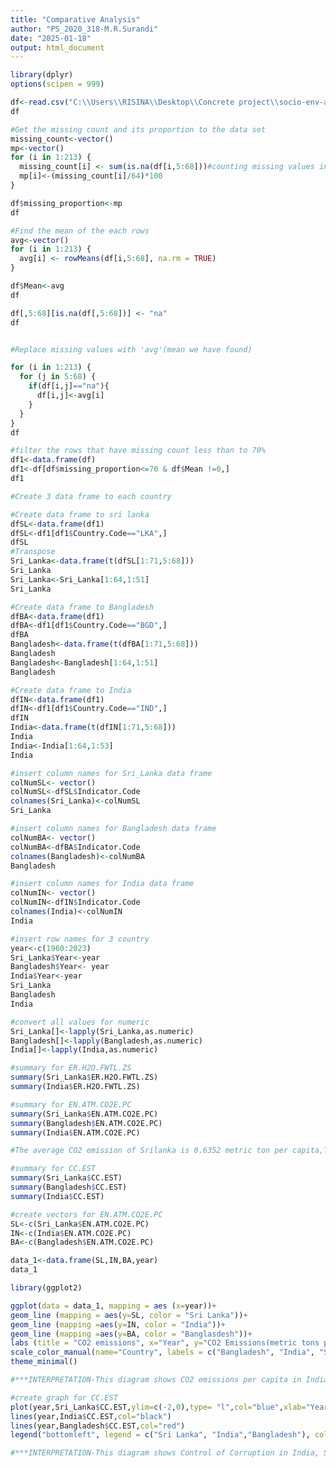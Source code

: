 ```yaml
---
title: "Comparative Analysis"
author: "PS_2020_318-M.R.Surandi"
date: "2025-01-18"
output: html_document
---
```


```r
library(dplyr)
options(scipen = 999)

df<-read.csv("C:\\Users\\RISINA\\Desktop\\Concrete project\\socio-env-analysis\\Data_set.csv")
df

#Get the missing count and its proportion to the data set
missing_count<-vector()
mp<-vector()
for (i in 1:213) {
  missing_count[i] <- sum(is.na(df[i,5:68]))#counting missing values in each column
  mp[i]<-(missing_count[i]/64)*100
}

df$missing_proportion<-mp
df

#Find the mean of the each rows
avg<-vector()
for (i in 1:213) {
  avg[i] <- rowMeans(df[i,5:68], na.rm = TRUE)
}

df$Mean<-avg
df

df[,5:68][is.na(df[,5:68])] <- "na"
df


#Replace missing values with 'avg'(mean we have found)

for (i in 1:213) {
  for (j in 5:68) {
    if(df[i,j]=="na"){
      df[i,j]<-avg[i]
    }
  }
}
df

#filter the rows that have missing count less than to 70%
df1<-data.frame(df)
df1<-df[df$missing_proportion<=70 & df$Mean !=0,]
df1

#Create 3 data frame to each country

#Create data frame to sri lanka
dfSL<-data.frame(df1)
dfSL<-df1[df1$Country.Code=="LKA",]
dfSL
#Transpose
Sri_Lanka<-data.frame(t(dfSL[1:71,5:68]))
Sri_Lanka
Sri_Lanka<-Sri_Lanka[1:64,1:51]
Sri_Lanka

#Create data frame to Bangladesh
dfBA<-data.frame(df1)
dfBA<-df1[df1$Country.Code=="BGD",]
dfBA
Bangladesh<-data.frame(t(dfBA[1:71,5:68]))
Bangladesh
Bangladesh<-Bangladesh[1:64,1:51]
Bangladesh

#Create data frame to India
dfIN<-data.frame(df1)
dfIN<-df1[df1$Country.Code=="IND",]
dfIN
India<-data.frame(t(dfIN[1:71,5:68]))
India
India<-India[1:64,1:53]
India

#insert column names for Sri_Lanka data frame
colNumSL<- vector()
colNumSL<-dfSL$Indicator.Code
colnames(Sri_Lanka)<-colNumSL
Sri_Lanka

#insert column names for Bangladesh data frame
colNumBA<- vector()
colNumBA<-dfBA$Indicator.Code
colnames(Bangladesh)<-colNumBA
Bangladesh

#insert column names for India data frame
colNumIN<- vector()
colNumIN<-dfIN$Indicator.Code
colnames(India)<-colNumIN
India

#insert row names for 3 country
year<-c(1960:2023)
Sri_Lanka$Year<-year
Bangladesh$Year<- year
India$Year<-year
Sri_Lanka
Bangladesh
India

#convert all values for numeric
Sri_Lanka[]<-lapply(Sri_Lanka,as.numeric)
Bangladesh[]<-lapply(Bangladesh,as.numeric)
India[]<-lapply(India,as.numeric)

#summary for ER.H2O.FWTL.ZS
summary(Sri_Lanka$ER.H2O.FWTL.ZS)
summary(India$ER.H2O.FWTL.ZS)

#summary for EN.ATM.CO2E.PC
summary(Sri_Lanka$EN.ATM.CO2E.PC)
summary(Bangladesh$EN.ATM.CO2E.PC)
summary(India$EN.ATM.CO2E.PC)

#The average CO2 emission of Srilanka is 0.6352 metric ton per capita,The average CO2 emission of Bangladesh is 0.28097 metric ton per capita,The average CO2 emission of India is 1.1335 metric ton per capita

#summary for CC.EST 
summary(Sri_Lanka$CC.EST)
summary(Bangladesh$CC.EST)
summary(India$CC.EST)

#create vectors for EN.ATM.CO2E.PC
SL<-c(Sri_Lanka$EN.ATM.CO2E.PC)
IN<-c(India$EN.ATM.CO2E.PC)
BA<-c(Bangladesh$EN.ATM.CO2E.PC)

data_1<-data.frame(SL,IN,BA,year)
data_1

library(ggplot2)

ggplot(data = data_1, mapping = aes (x=year))+
geom_line (mapping = aes(y=SL, color = "Sri Lanka"))+
geom_line (mapping =aes(y=IN, color = "India"))+
geom_line (mapping =aes(y=BA, color = "Banglasdesh"))+
labs (title = "CO2 emissions", x="Year", y="CO2 Emissions(metric tons per capita)")+
scale_color_manual(name="Country", labels = c("Bangladesh", "India", "Sri Lanka"), values = c("blue", "black", "red"))+
theme_minimal()

#***INTERPRETATION-This diagram shows CO2 emissions per capita in India, Sri Lanka and Bangladesh. The x-axis shows the year, ranging from 1960 to 2020. The y-axis shows the metric tons of CO2 emissions per capita.The Black line show India, Blue line shows Bangladesh and red line shows Sri Lanka.Bangladesh has the lowest percentage of CO2 emissions of the three countries. India has the highest percentage of CO2 emissions.Sri Lanka has a higher percentage of CO2 emissions than Bangladesh.

#create graph for CC.EST
plot(year,Sri_Lanka$CC.EST,ylim=c(-2,0),type= "l",col="blue",xlab="Year",ylab="Control of Corruption: Estimate values",main="Control of Corruption")
lines(year,India$CC.EST,col="black")
lines(year,Bangladesh$CC.EST,col="red")
legend("bottomleft", legend = c("Sri Lanka", "India","Bangladesh"), col = c("blue","black","red"), lty = 1, bty = "o")

#***INTERPRETATION-This diagram shows Control of Corruption in India, Sri Lanka and Bangladesh.The x-axis shows the year, ranging from 1960 to 2020. The y-axis shows the Control of Corruption Estimate Values.The Black line show India, Blue line shows Sri Lanka and Red line shows Bangladesh.Bangladesh has lowest Control of Corruption of the three countries. India has the highest Control of Corruption than Bangladesh.

```

